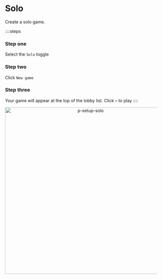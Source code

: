 # Solo

Create a solo game.

::::steps

### Step one

Select the `Solo` toggle

### Step two

Click `New game`

### Step three

Your game will appear at the top of the lobby list. Click `➡️` to play
::::

<div align="center">
    <img width="550" src="p-setup-solo.gif" alt="p-setup-solo" />
</div>
